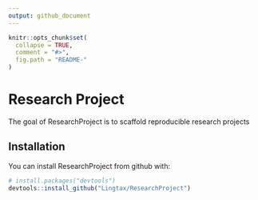 ```yaml
---
output: github_document
---
```


<!-- README.md is generated from README.Rmd. Please edit that file -->

```r
knitr::opts_chunk$set(
  collapse = TRUE,
  comment = "#>",
  fig.path = "README-"
)
```

# Research Project

The goal of ResearchProject is to scaffold reproducible research projects

## Installation

You can install ResearchProject from github with:

```r
# install.packages("devtools")
devtools::install_github("Lingtax/ResearchProject")
```
